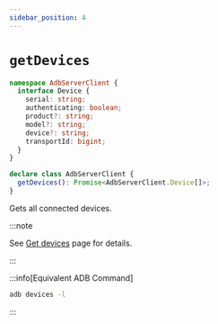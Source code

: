 ```yaml
---
sidebar_position: 4
---
```


# `getDevices`

```ts
namespace AdbServerClient {
  interface Device {
    serial: string;
    authenticating: boolean;
    product?: string;
    model?: string;
    device?: string;
    transportId: bigint;
  }
}

declare class AdbServerClient {
  getDevices(): Promise<AdbServerClient.Device[]>;
}
```

Gets all connected devices.

:::note

See [Get devices](/tango/server/devices.mdx) page for details.

:::

:::info[Equivalent ADB Command]

```sh
adb devices -l
```

:::
